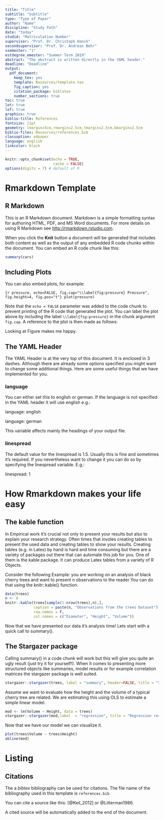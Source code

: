 ```yaml
---
title: "Title"
subtitle: "Subtitle"
type: "Type of Paper"
author: "Name"
discipline: "Study Path"
date: "today"
studid: "Matriculation Number"
supervisor: "Prof. Dr. Christoph Hanck"
secondsupervisor: "Prof. Dr. Andreas Behr"
ssemester: "1"
estdegree_emester: "Summer Term 2019"
abstract: "The abstract is written directly in the YAML header."
deadline: "Deadline"
output:
  pdf_document:
    keep_tex: yes
    template: Resources/template.tex
    fig_caption: yes
    citation_package: biblatex
    number_sections: true
toc: true
lot: true
lof: true
graphics: true
biblio-title: References
fontsize: 11pt
geometry: lmargin=5cm,rmargin=2.5cm,tmargin=2.5cm,bmargin=2.5cm
biblio-files: Resources/references.bib 
classoption: a4paper
language: english
linkcolor: black
---
```


<!-- % Template Version 1.2 -->

```r
knitr::opts_chunk$set(echo = TRUE,
                      cache = FALSE)
options(digits = 7) # default of R
```

# Rmarkdown Template

## R Markdown

This is an R Markdown document. Markdown is a simple formatting syntax for authoring HTML, PDF, and MS Word documents. For more details on using R Markdown see <http://rmarkdown.rstudio.com>.

When you click the **Knit** button a document will be generated that includes both content as well as the output of any embedded R code chunks within the document. You can embed an R code chunk like this:

```r
summary(cars)
```

## Including Plots

You can also embed plots, for example:

```{r pressure, echo=FALSE, fig.cap="\\label{fig:pressure} Pressure", fig.height=4, fig.pos="t"}
plot(pressure)
```

Note that the `echo = FALSE` parameter was added to the code chunk to prevent printing of the R code that generated the plot. You can label the plot above by including the label `\\label{fig:pressure}` in the chunk argument `fig.cap`. A reference to the plot is then made as follows:

Looking at Figure \ref{fig:pressure} makes me happy.

## The YAML Header

The YAML Header is at the very top of this document. It is enclosed in 3 dashes.
Although there are already some options specified you might want to change some additional things. Here are some useful things that we have implemented for you.

### language

You can either set this to english or german. If the language is not specified in the YAML header it will use english e.g.:

language: english

language: german

This variable affects mainly the headings of your output file.

### linespread

The default value for the linespread is 1.5. Usually this is fine and sometimes it's required. If you nevertheless want to change it you can do so by specifying the linespread variable. E.g.:

linespread: 1

# How Rmarkdown makes your life easy

## The kable function

In Empirical work it's crucial not only to present your results but also to explain your research strategy. Often times that involes creating tables to present the used data and creating tables to show your results. Creating tables (e.g. in Latex) by hand is hard and time consuming but there are a variety of packages out there that can automate this job for you. One of them is the kable package. It can produce Latex tables from a variety of R Objects.

Consider the following Example: you are working on an analysis of black cherry trees and want to present n observations to the reader You can do that using the knitr::kable() function.

```r
data(trees)
n <- 6
knitr::kable(trees[sample(1:nrow(trees),n),], 
             caption = paste(n, "Observations from the trees Dataset"),
             row.names = F,
             col.names = c("Diameter", "Height", "Volume"))
```

Now that we have presented our data it's analysis time! Lets start with a quick call to summary().

## The Stargazer package

Calling summary() in a code chunk will work but this will give you quite an ugly result (just try it for yourself!). When it comes to presenting more structured objects like summaries, model results or for example correlation matrices the stargazer package is well suited.

```r
stargazer::stargazer(trees, label = "summary", header=FALSE, title = "Summary")
```

Assume we want to evaluate how the height and the volume of a typical cherry tree are related. We are estimating this using OLS to estimate a simple linear model.

```r
mod <- lm(Volume ~ Height, data = trees)
stargazer::stargazer(mod,label  = "regression", title = "Regression results", header=FALSE)
```

Now that we have our model we can visualize it.

```r
plot(trees$Volume ~ trees$Height)
abline(mod)
```
\pagebreak

# Listing

\begin{itemize}
  \item Hallo 
  \item World
\end{itemize}

\pagebreak


## Citations

The a *bibtex* bibliography can be used for citations. The file name of the bibliography used in this template is `references.bib`

You can cite a source like this: [@Keil_2012] or @Litterman1986.

A cited source will be automatically added to the end of the document.






